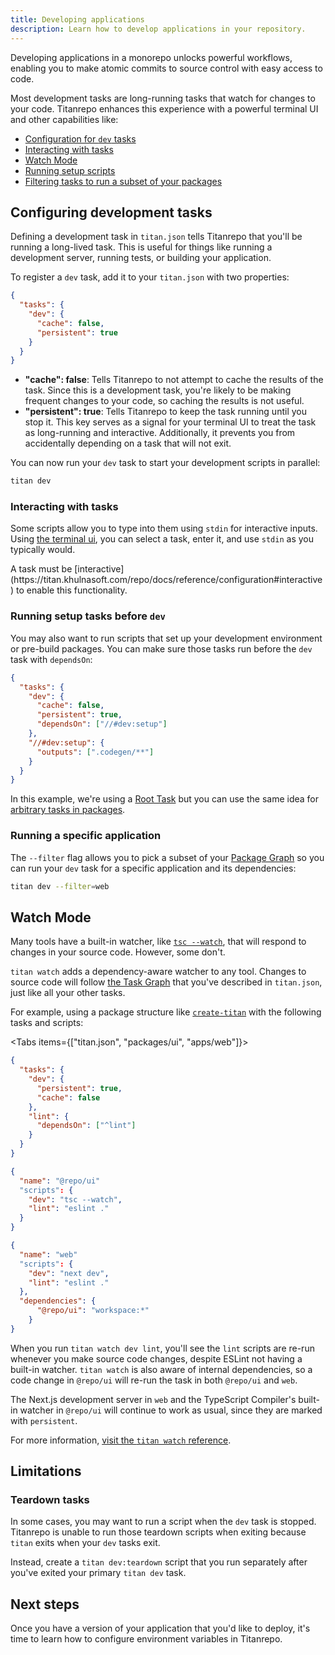 ```yaml
---
title: Developing applications
description: Learn how to develop applications in your repository.
---
```



Developing applications in a monorepo unlocks powerful workflows, enabling you to make atomic commits to source control with easy access to code.

Most development tasks are long-running tasks that watch for changes to your code. Titanrepo enhances this experience with a powerful terminal UI and other capabilities like:

- [Configuration for `dev` tasks](#configuring-development-tasks)
- [Interacting with tasks](#interacting-with-tasks)
- [Watch Mode](#watch-mode)
- [Running setup scripts](#running-setup-tasks-before-dev)
- [Filtering tasks to run a subset of your packages](#running-a-specific-application)

## Configuring development tasks

Defining a development task in `titan.json` tells Titanrepo that you'll be running a long-lived task. This is useful for things like running a development server, running tests, or building your application.

To register a `dev` task, add it to your `titan.json` with two properties:

```json title="./titan.json"
{
  "tasks": {
    "dev": {
      "cache": false,
      "persistent": true
    }
  }
}
```

- **"cache": false**: Tells Titanrepo to not attempt to cache the results of the task. Since this is a development task, you're likely to be making frequent changes to your code, so caching the results is not useful.
- **"persistent": true**: Tells Titanrepo to keep the task running until you stop it. This key serves as a signal for your terminal UI to treat the task as long-running and interactive. Additionally, it prevents you from accidentally depending on a task that will not exit.

You can now run your `dev` task to start your development scripts in parallel:

```bash title="Terminal"
titan dev
```

### Interacting with tasks

Some scripts allow you to type into them using `stdin` for interactive inputs. Using [the terminal ui](https://titan.khulnasoft.com/repo/docs/reference/configuration#ui), you can select a task, enter it, and use `stdin` as you typically would.

<Callout type="good-to-know">
  A task must be
  [interactive](https://titan.khulnasoft.com/repo/docs/reference/configuration#interactive)
  to enable this functionality.
</Callout>

### Running setup tasks before `dev`

You may also want to run scripts that set up your development environment or pre-build packages. You can make sure those tasks run before the `dev` task with `dependsOn`:

```json title="./titan.json"
{
  "tasks": {
    "dev": {
      "cache": false,
      "persistent": true,
      "dependsOn": ["//#dev:setup"]
    },
    "//#dev:setup": {
      "outputs": [".codegen/**"]
    }
  }
}
```

In this example, we're using a [Root Task](/repo/docs/crafting-your-repository/configuring-tasks#registering-root-tasks) but you can use the same idea for [arbitrary tasks in packages](/repo/docs/crafting-your-repository/configuring-tasks#depending-on-a-specific-task-in-a-specific-package).

### Running a specific application

The `--filter` flag allows you to pick a subset of your [Package Graph](/repo/docs/core-concepts/package-and-task-graph#package-graph) so you can run your `dev` task for a specific application and its dependencies:

```bash title="Terminal"
titan dev --filter=web
```

## Watch Mode

Many tools have a built-in watcher, like [`tsc --watch`](https://www.typescriptlang.org/docs/handbook/compiler-options.html#compiler-options),
that will respond to changes in your source code. However, some don't.

`titan watch` adds a dependency-aware watcher to any tool. Changes to source code will follow [the Task Graph](/repo/docs/core-concepts/package-and-task-graph#task-graph) that you've described in `titan.json`, just like all your other tasks.

For example, using a package structure like [`create-titan`](/repo/docs/reference/create-titan) with the following tasks and scripts:

<Tabs items={["titan.json", "packages/ui", "apps/web"]}>
<Tab value="titan.json">

```json title="titan.json"
{
  "tasks": {
    "dev": {
      "persistent": true,
      "cache": false
    },
    "lint": {
      "dependsOn": ["^lint"]
    }
  }
}
```

</Tab>

<Tab value="packages/ui">

```json title="titan.json"
{
  "name": "@repo/ui"
  "scripts": {
    "dev": "tsc --watch",
    "lint": "eslint ."
  }
}
```

</Tab>

<Tab value="apps/web">

```json title="titan.json"
{
  "name": "web"
  "scripts": {
    "dev": "next dev",
    "lint": "eslint ."
  },
  "dependencies": {
      "@repo/ui": "workspace:*"
    }
}
```

</Tab>
</Tabs>

When you run `titan watch dev lint`, you'll see the `lint` scripts are re-run whenever you make source code changes, despite ESLint not having a built-in watcher. `titan watch` is also aware of internal dependencies, so a code change in `@repo/ui` will re-run the task in both `@repo/ui` and `web`.

The Next.js development server in `web` and the TypeScript Compiler's built-in watcher in `@repo/ui` will continue to work as usual, since they are marked with `persistent`.

For more information, [visit the `titan watch` reference](/repo/docs/reference/watch).

## Limitations

### Teardown tasks

In some cases, you may want to run a script when the `dev` task is stopped. Titanrepo is unable to run those teardown scripts when exiting because `titan` exits when your `dev` tasks exit.

Instead, create a `titan dev:teardown` script that you run separately after you've exited your primary `titan dev` task.

## Next steps

Once you have a version of your application that you'd like to deploy, it's time to learn how to configure environment variables in Titanrepo.
